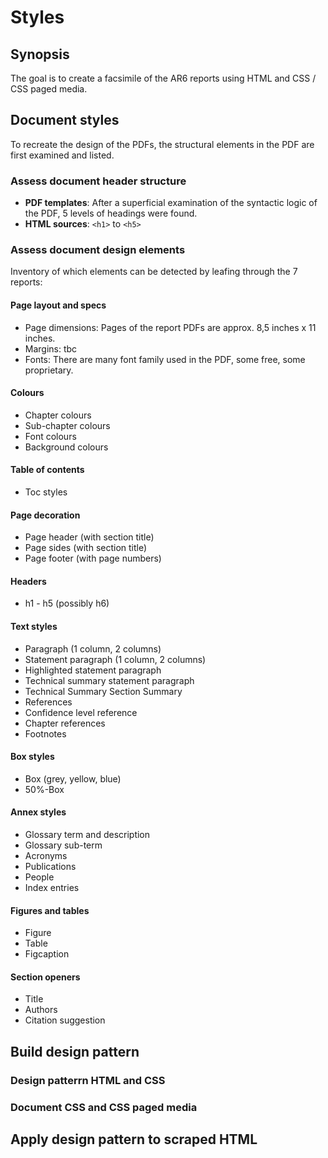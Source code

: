 # Styles

## Synopsis
The goal is to create a facsimile of the AR6 reports using HTML and CSS / CSS paged media.

## Document styles
To recreate the design of the PDFs, the structural elements in the PDF are first examined and listed.

### Assess document header structure
- **PDF templates**: After a superficial examination of the syntactic logic of the PDF, 5 levels of headings were found.
- **HTML sources**: `<h1>` to `<h5>`

### Assess document design elements
Inventory of which elements can be detected by leafing through the 7 reports:

#### Page layout and specs
- Page dimensions: Pages of the report PDFs are approx. 8,5 inches x 11 inches.
- Margins: tbc
- Fonts: There are many font family used in the PDF, some free, some proprietary.

#### Colours
- Chapter colours
- Sub-chapter colours
- Font colours
- Background colours

#### Table of contents
- Toc styles

#### Page decoration
- Page header (with section title)
- Page sides (with section title)
- Page footer (with page numbers)

#### Headers
- h1 - h5 (possibly h6)

#### Text styles
- Paragraph (1 column, 2 columns)
- Statement paragraph (1 column, 2 columns)
- Highlighted statement paragraph
- Technical summary statement paragraph
- Technical Summary Section Summary
- References
- Confidence level reference
- Chapter references
- Footnotes

#### Box styles
- Box (grey, yellow, blue)
- 50%-Box

#### Annex styles
- Glossary term and description
- Glossary sub-term
- Acronyms
- Publications
- People
- Index entries

#### Figures and tables
- Figure
- Table
- Figcaption

#### Section openers
- Title
- Authors
- Citation suggestion

## Build design pattern

### Design patterrn HTML and CSS

### Document CSS and CSS paged media

## Apply design pattern to scraped HTML